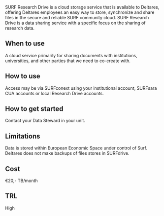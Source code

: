 SURF Research Drive is a cloud storage service that is available to Deltares, offering Deltares employees an easy way to store, synchronize and share files in the secure and reliable SURF community cloud. SURF Research Drive is a data sharing service with a specific focus on the sharing of research data.

## When to use

A cloud service primarily for sharing documents with institutions, universities, and other parties that we need to co-create with.

## How to use

Access may be via SURFconext using your institutional account, SURFsara CUA accounts or local Research Drive accounts.

## How to get started

Contact your Data Steward in your unit.

## Limitations

Data is stored within European Economic Space under control of Surf. Deltares does not make backups of files stores in SURFdrive.

## Cost

€20,- TB/month

## TRL

High
